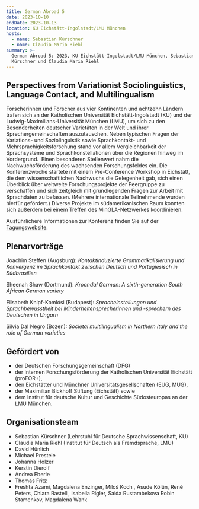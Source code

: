 ```yaml
---
title: German Abroad 5
date: 2023-10-10
endDate: 2023-10-13
location: KU Eichstätt-Ingolstadt/LMU München
hosts:
  - name: Sebastian Kürschner
  - name: Claudia Maria Riehl
summary: >-
  German Abroad 5: 2023, KU Eichstätt-Ingolstadt/LMU München, Sebastian
  Kürschner und Claudia Maria Riehl
---
```

## Perspectives from Variationist Sociolinguistics, Language Contact, and Multilingualism

Forscherinnen und Forscher aus vier Kontinenten und achtzehn Ländern trafen sich an der Katholischen Universität Eichstätt-Ingolstadt (KU) und der Ludwig-Maximilians-Universität München (LMU), um sich zu den Besonderheiten deutscher Varietäten in der Welt und ihrer Sprechergemeinschaften auszutauschen. Neben typischen Fragen der Variations- und Soziolinguistik sowie Sprachkontakt- und Mehrsprachigkeitsforschung stand vor allem Vergleichbarkeit der Sprachsysteme und Sprachkonstellationen über die Regionen hinweg im Vordergrund.  Einen besonderen Stellenwert nahm die Nachwuchsförderung des wachsenden Forschungsfeldes ein. Die Konferenzwoche startete mit einem Pre-Conference Workshop in Eichstätt, die dem wissenschaftlichen Nachwuchs die Gelegenheit gab, sich einen Überblick über weltweite Forschungsprojekte der Peergruppe zu verschaffen und sich zeitgleich mit grundlegenden Fragen zur Arbeit mit Sprachdaten zu befassen. (Mehrere internationale Teilnehmende wurden hierfür gefördert.) Diverse Projekte im südamerikanischen Raum konnten sich außerdem bei einem Treffen des MinGLA-Netzwerkes koordinieren.

Ausführlichere Informationen zur Konferenz finden Sie auf der [Tagungswebsite](https://www.ku.de/slf/germanistik/deutsche-sprachwissenschaft/tagungen-und-workshops/german-abroad-5).&#x20;

## Plenarvorträge

Joachim Steffen (Augsburg): *Kontaktinduzierte Grammatikalisierung und Konvergenz im Sprachkontakt zwischen Deutsch und Portugiesisch in Südbrasilien*

Sheenah Shaw (Dortmund): *Kroondal German: A sixth-generation South African German variety*

Elisabeth Knipf-Komlósi (Budapest): *Spracheinstellungen und Sprachbewusstheit bei Minderheitensprecherinnen und -sprechern des Deutschen in Ungarn*

Silvia Dal Negro (Bozen): *Societal multilingualism in Northern Italy and the role of German varieties*

## Gefördert von

* der Deutschen Forschungsgemeinschaft (DFG)
* der internen Forschungsförderung der Katholischen Universität Eichstätt (proFOR+),
* den Eichstätter und Münchner Universitätsgesellschaften (EUG, MUG),
* der Maximilian Bickhoff Stiftung (Eichstätt) sowie
* dem Institut für deutsche Kultur und Geschichte Südosteuropas an der LMU München.

## Organisationsteam

* Sebastian Kürschner (Lehrstuhl für Deutsche Sprachwissenschaft, KU)
* Claudia Maria Riehl (Institut für Deutsch als Fremdsprache, LMU)
* David Hünlich
* Michael Prestele
* Johanna Holzer
* Kerstin Dierolf
* Andrea Eberle
* Thomas Fritz
* Freshta Azami, Magdalena Enzinger, Miloš Koch , Asude Kölün, René Peters, Chiara Rastelli, Isabella Rigler, Saida Rustambekova Robin Stamenkov, Magdalena Wank
